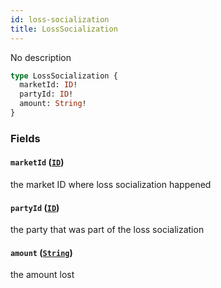```yaml
---
id: loss-socialization
title: LossSocialization
---
```



No description

```graphql
type LossSocialization {
  marketId: ID!
  partyId: ID!
  amount: String!
}
```


### Fields

#### `marketId` ([`ID`](/docs/testnet/graphql/scalars/id))

the market ID where loss socialization happened


#### `partyId` ([`ID`](/docs/testnet/graphql/scalars/id))

the party that was part of the loss socialization


#### `amount` ([`String`](/docs/testnet/graphql/scalars/string))

the amount lost




